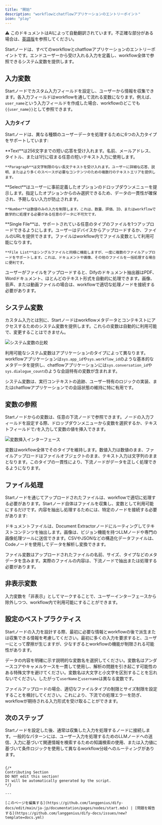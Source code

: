 ```yaml
---
title: "開始"
description: "workflowとchatflowアプリケーションのエントリーポイント"
icon: "play"
---
```


<Note> ⚠️ このドキュメントはAIによって自動翻訳されています。不正確な部分がある場合は、[英語版](/en/documentation/pages/nodes/start)を参照してください。</Note>

Startノードは、すべてのworkflowとchatflowアプリケーションのエントリーポイントです。エンドユーザーから受け入れる入力を定義し、workflow全体で参照できるシステム変数を提供します。

## 入力変数

Startノードでカスタム入力フィールドを設定し、ユーザーから情報を収集できます。各入力フィールドはworkflowを通して流れる変数になります。例えば、`user_name`という入力フィールドを作成した場合、workflowのどこでも`{{user_name}}`として参照できます。

### 入力タイプ

Startノードは、異なる種類のユーザーデータを処理するために6つの入力タイプをサポートしています:

<Tabs>
  <Tab title="テキスト入力">
    **Text**は256文字までの短い応答を受け入れます。名前、メールアドレス、タイトル、または1行に収まる任意の短いテキスト入力に使用します。

    **Paragraph**は文字制限のない長文テキストを受け入れます。ユーザーに詳細な応答、説明、またはより多くのスペースが必要なコンテンツのための複数行のテキストエリアを提供します。
  </Tab>
  
  <Tab title="構造化入力">
    **Select**はユーザーに事前定義したオプションのドロップダウンメニューを提示します。指定したオプションからのみ選択できるため、データの一貫性が確保され、予期しない入力が防止されます。
    
    **Number**は数値のみの入力を制限します。これは、数量、評価、ID、またはworkflowで数学的に処理する必要がある任意のデータに不可欠です。
  </Tab>
  
  <Tab title="ファイル入力">
    **Single File**は、サポートされている任意のタイプのファイルを1つアップロードできるようにします。ユーザーはデバイスからアップロードするか、ファイルのURLを提供できます。ファイルはworkflow内でファイル変数として利用可能になります。
    
    **File List**はシングルファイルと同様に機能しますが、一度に複数のファイルアップロードをサポートします。これは、ドキュメントや画像、その他のファイルを一括処理する場合に便利です。
  </Tab>
</Tabs>

<Info>
  ユーザーがファイルをアップロードすると、Difyのドキュメント抽出器はPDF、Wordドキュメント、ほとんどのテキスト形式を自動的に処理できます。画像、音声、または動画ファイルの場合は、workflowで適切な処理ノードを接続する必要があります。
</Info>

## システム変数

カスタム入力とは別に、Startノードはworkflowメタデータとコンテキストにアクセスするためのシステム変数を提供します。これらの変数は自動的に利用可能で、変更することはできません。

<Frame caption="workflowとchatflowアプリケーションで利用可能なシステム変数">
  <img src="/images/2bc13695bb7c41fe54b7362d4b7237a480524aa7c05b42c80649fd1e1209f091.png" alt="システム変数の比較" />
</Frame>

利用可能なシステム変数はアプリケーションのタイプによって異なります。workflowアプリケーションは`sys.app_id`や`sys.workflow_id`のような基本的なメタデータを提供し、chatflowアプリケーションには`sys.conversation_id`や`sys.dialogue_count`のような会話特有の変数が含まれます。

システム変数は、実行コンテキストの追跡、ユーザー特有のロジックの実装、またはchatflowアプリケーションでの会話状態の維持に特に有用です。

## 変数の参照

Startノードからの変数は、任意の下流ノードで参照できます。ノードの入力フィールドを設定する際、ドロップダウンメニューから変数を選択するか、テキストフィールドで`/`を入力して変数の値を挿入できます。

<Frame caption="スラッシュコマンドを使用してテキスト入力に変数を挿入する">
  <img src="/images/image.png" alt="変数挿入インターフェース" />
</Frame>

変数はworkflow全体でそのタイプを維持します。数値入力は数値のまま、ファイルアップロードはファイルオブジェクトのまま、テキスト入力は文字列のままとなります。このタイプの一貫性により、下流ノードがデータを正しく処理できるようになります。

## ファイル処理

Startノードを通じてアップロードされたファイルは、workflowで適切に処理する必要があります。Startノード自体はファイルを収集し、変数として利用可能にするだけです。内容を抽出し処理するためには、特定のノードを接続する必要があります:

ドキュメントファイルは、Document Extractorノードにルーティングしてテキストコンテンツを抽出します。画像は、ビジョン機能を持つLLMノードや専門の画像処理ツールに送信できます。CSVやJSONなどの構造化データファイルは、Codeノードを使用してデータを解析し変換できます。

<Note>
  ファイル変数はアップロードされたファイルの名前、サイズ、タイプなどのメタデータを含みます。実際のファイルの内容は、下流ノードで抽出または処理する必要があります。
</Note>

## 非表示変数

入力変数を「非表示」としてマークすることで、ユーザーインターフェースから除外しつつ、workflow内で利用可能にすることができます。

## 設定のベストプラクティス

Startノードの入力を設計する際、最初に必要な情報とworkflowの後で派生または収集できる情報を考慮してください。最初に多くの入力を要求すると、ユーザーにとって摩擦が生じますが、少なすぎるとworkflowの機能が制限される可能性があります。

データの内容を明確に示す説明的な変数名を選択してください。変数名はアンダースコアやキャメルケースを一貫して使用し、解析の問題を引き起こす可能性のある特殊文字を避けてください。変数名は大文字と小文字を区別することを忘れないでください。したがって`userName`と`username`は異なる変数です。

ファイルアップロードの場合、適切なファイルタイプの制限とサイズ制限を設定することを検討してください。これにより、下流での処理エラーを防ぎ、workflowが期待される入力形式を受け取ることができます。

## 次のステップ

Startノードを設定した後、通常は収集した入力を処理するノードに接続します。一般的なパターンには、ユーザー入力を処理するためのLLMノードへの送信、入力に基づいて関連情報を検索するための知識検索の使用、または入力値に基づいて条件ロジックを使用して異なるworkflow分岐へのルーティングがあります。
```

{/*
Contributing Section
DO NOT edit this section!
It will be automatically generated by the script.
*/}

---

[このページを編集する](https://github.com/langgenius/dify-docs/edit/main/ja-jp/documentation/pages/nodes/start.mdx) | [問題を報告する](https://github.com/langgenius/dify-docs/issues/new?template=docs.yml)

